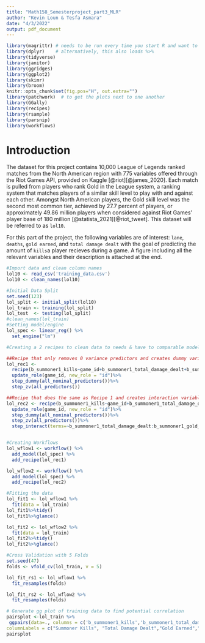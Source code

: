 ```yaml
---
title: "Math158_Semesterproject_part3_MLR"
author: "Kevin Loun & Tesfa Asmara"
date: "4/3/2022"
output: pdf_document
---
```


```r
library(magrittr) # needs to be run every time you start R and want to use %>%
library(dplyr)    # alternatively, this also loads %>%
library(tidyverse)
library(janitor)
library(ggridges)
library(ggplot2)
library(skimr)
library(broom)
knitr::opts_chunk$set(fig.pos="H", out.extra="")
library(patchwork)  # to get the plots next to one another
library(GGally)
library(recipes)
library(rsample)
library(parsnip)
library(workflows)

```

# Introduction
The dataset for this project contains 10,000 League of Legends ranked matches from the North American region with 775 variables offered through the Riot Games API, provided on Kaggle [@riot][@james_2020]. Each match is pulled from players who rank Gold in the League system, a ranking system that matches players of a similar skill level to play with and against each other. Amongst North American players, the Gold skill level was the second most common tier, achieved by 27.7 percent of players, or approximately 49.86 million players when considered against Riot Games' player base of 180 million [@statista_2021][@riot_tweet]. This dataset will be referred to as $\texttt{lol10}$.

For this part of the project, the following variables are of interest: `lane`, `deaths`, `gold earned`, and `total damage dealt` with the goal of predicting the amount of `kills`a player recieves during a game. A figure including all the relevant variables and their description is attached at the end.

```r
#Import data and clean column names
lol10 <- read_csv('training_data.csv')
lol10 <- clean_names(lol10)
```

```r
#Initial Data Split
set.seed(123)
lol_split <- initial_split(lol10)
lol_train <- training(lol_split)
lol_test  <- testing(lol_split)
#clean_names(lol_train)
#Setting model/engine
lol_spec <- linear_reg() %>%
  set_engine("lm")

#Creating a 2 recipes to clean data to needs & have to comparable models

##Recipe that only removes 0 variance predictors and creates dummy variables
lol_rec1 <- 
  recipe(b_summoner1_kills~game_id+b_summoner1_total_damage_dealt+b_summoner1_gold_earned+b_summoner1_deaths+b_summoner1_lane,data=lol_train)%>%
  update_role(game_id, new_role = "id")%>%
  step_dummy(all_nominal_predictors())%>%
  step_zv(all_predictors())

##Recipe that does the same as Recipe 1 and creates interaction variables between two variables that have a high correlation
lol_rec2 <- recipe(b_summoner1_kills~game_id+b_summoner1_total_damage_dealt+b_summoner1_gold_earned+b_summoner1_deaths+b_summoner1_lane,data=lol_train)%>%
  update_role(game_id, new_role = "id")%>%
  step_dummy(all_nominal_predictors())%>%
  step_zv(all_predictors())%>%
  step_interact(terms=~b_summoner1_total_damage_dealt:b_summoner1_gold_earned)


#Creating Workflows
lol_wflow1 <- workflow() %>%
  add_model(lol_spec) %>%
  add_recipe(lol_rec1)

lol_wflow2 <- workflow() %>%
  add_model(lol_spec) %>%
  add_recipe(lol_rec2)

#Fitting the data
lol_fit1 <- lol_wflow1 %>%
  fit(data = lol_train)
lol_fit1%>%tidy()
lol_fit1%>%glance()

lol_fit2 <- lol_wflow2 %>%
  fit(data = lol_train)
lol_fit2%>%tidy()
lol_fit2%>%glance()

#Cross Validation with 5 Folds
set.seed(47)
folds <- vfold_cv(lol_train, v = 5)

lol_fit_rs1 <- lol_wflow1 %>%
  fit_resamples(folds)

lol_fit_rs2 <- lol_wflow2 %>%
  fit_resamples(folds)


```

```r
# Generate gg plot of training data to find potential correlation
pairsplot <-lol_train %>%
 ggpairs(data=., columns = c('b_summoner1_kills','b_summoner1_total_damage_dealt','b_summoner1_gold_earned','b_summoner1_deaths','b_summoner1_lane'),
columnLabels = c("Summoner Kills", "Total Damage Dealt","Gold Earned","Summoner Deaths","Summoner Lane"))
pairsplot
```